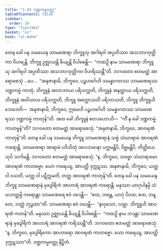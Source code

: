 ```yaml
---
title: "1.43 ဒဏ္ဍကမ္မဝတ္ထု"
tableOfContents: false
sidebar:
  order: 38
type: "tipitaka"
basket: "vi"
book: "vi-maha"
---
```



<DynamicBreadcrumb />

<Division number="107" book="vi-maha">

<Paragraph number="474" book="vi-maha">
တေန ခေါ ပန သမယေန သာမဏေရာ ဘိက္ခူသု အဂါရဝါ အပ္ပတိဿာ အသဘာဂဝုတ္တိကာ ဝိဟရန္တိ. ဘိက္ခူ ဥဇ္ဈာယန္တိ ခိယျန္တိ ဝိပါစေန္တိ—  “ကထဉှိ နာမ သာမဏေရာ ဘိက္ခူသု အဂါရဝါ အပ္ပတိဿာ အသဘာဂဝုတ္တိကာ ဝိဟရိဿန္တီ”တိ. ဘဂဝတော ဧတမတ္ထံ အာရောစေသုံ …ပေ…  “အနုဇာနာမိ, ဘိက္ခဝေ, ပဉ္စဟင်္ဂေဟိ သမန္နာဂတဿ သာမဏေရဿ ဒဏ္ဍကမ္မံ ကာတုံ. ဘိက္ခူနံ အလာဘာယ ပရိသက္ကတိ, ဘိက္ခူနံ အနတ္ထာယ ပရိသက္ကတိ, ဘိက္ခူနံ အဝါသာယ ပရိသက္ကတိ, ဘိက္ခူ အက္ကောသတိ ပရိဘာသတိ, ဘိက္ခူ ဘိက္ခူဟိ ဘေဒေတိ—  အနုဇာနာမိ, ဘိက္ခဝေ, ဣမေဟိ ပဉ္စဟင်္ဂေဟိ သမန္နာဂတဿ သာမဏေရဿ ဒဏ္ဍကမ္မံ ကာတုန်”တိ.
</Paragraph>

<Paragraph number="475" book="vi-maha">
အထ ခေါ ဘိက္ခူနံ ဧတဒဟောသိ—  “ကိံ နု ခေါ ဒဏ္ဍကမ္မံ ကာတဗ္ဗန်”တိ? ဘဂဝတော ဧတမတ္ထံ အာရောစေသုံ. “အနုဇာနာမိ, ဘိက္ခဝေ, အာဝရဏံ ကာတုန်”တိ.
</Paragraph>

<Paragraph number="476" book="vi-maha">
တေန ခေါ ပန သမယေန ဘိက္ခူ သာမဏေရာနံ သဗ္ဗံ သံဃာရာမံ အာဝရဏံ ကရောန္တိ. သာမဏေရာ အာရာမံ ပဝိသိတုံ အလဘမာနာ ပက္ကမန္တိပိ, ဝိဗ္ဘမန္တိပိ, တိတ္ထိယေသုပိ သင်္ကမန္တိ. ဘဂဝတော ဧတမတ္ထံ အာရောစေသုံ. “န, ဘိက္ခဝေ, သဗ္ဗော သံဃာရာမော အာဝရဏံ ကာတဗ္ဗော. ယော ကရေယျ, အာပတ္တိ ဒုက္ကဋဿ. အနုဇာနာမိ, ဘိက္ခဝေ, ယတ္ထ ဝါ ဝသတိ, ယတ္ထ ဝါ ပဋိက္ကမတိ, တတ္ထ အာဝရဏံ ကာတုန်”တိ.
</Paragraph>

<Paragraph number="477" book="vi-maha">
တေန ခေါ ပန သမယေန ဘိက္ခူ သာမဏေရာနံ မုခဒွါရိကံ အာဟာရံ အာဝရဏံ ကရောန္တိ. မနုဿာ ယာဂုပါနမ္ပိ သံဃဘတ္တမ္ပိ ကရောန္တာ သာမဏေရေ ဧဝံ ဝဒေန္တိ—  “ဧထ, ဘန္တေ, ယာဂုံ ပိဝထ; ဧထ, ဘန္တေ, ဘတ္တံ ဘုဉ္ဇထာ”တိ. သာမဏေရာ ဧဝံ ဝဒေန္တိ—  “နာဝုသော, လဗ္ဘာ. ဘိက္ခူဟိ အာဝရဏံ ကတန်”တိ. မနုဿာ ဥဇ္ဈာယန္တိ ခိယျန္တိ ဝိပါစေန္တိ—  “ကထဉှိ နာမ ဘဒန္တာ သာမဏေရာနံ မုခဒွါရိကံ အာဟာရံ အာဝရဏံ ကရိဿန္တီ”တိ. ဘဂဝတော ဧတမတ္ထံ အာရောစေသုံ. “န, ဘိက္ခဝေ, မုခဒွါရိကော အာဟာရော အာဝရဏံ ကာတဗ္ဗော. ယော ကရေယျ, အာပတ္တိ ဒုက္ကဋဿာ”တိ.

</Paragraph>
</Division>

<Paragraph number="478" type="center" book="vi-maha">
ဒဏ္ဍကမ္မဝတ္ထု နိဋ္ဌိတံ.
</Paragraph>
